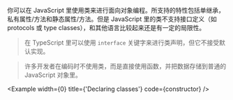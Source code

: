 
你可以在 JavaScript 里使用类来进行面向对象编程。所支持的特性包括单继承，私有属性/方法和静态属性/方法。但是 JavaScript 里的类不支持接口定义（如 protocols 或 type classes），和其他语言比较起来还是有一定的局限性。


> 在 TypeScript 里可以使用 `interface` 关键字来进行类声明，但它不接受默认实现。

> 许多开发者在编码时不使用类，而是直接使用函数，并把数据存储到普通的 JavaScript 对象里。

<Example width={0} title={'Declaring classes'} code={constructor} />
